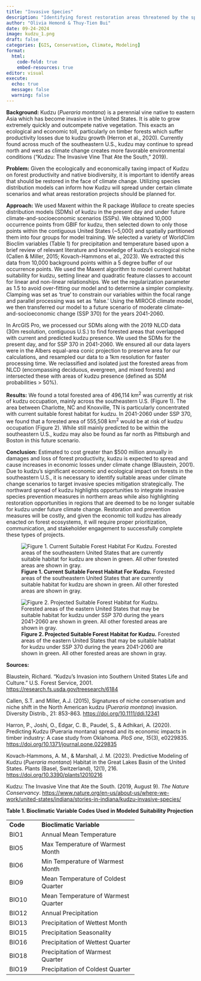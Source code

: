 ```yaml
---
title: "Invasive Species"
description: "Identifying forest restoration areas threatened by the spread of kudzu (Pueraria montana) under climate change"
author: "Olivia Hemond & Thuy-Tien Bui"
date: 09-24-2024
image: kudzu_1.png
draft: false
categories: [GIS, Conservation, Climate, Modeling]
format: 
  html: 
    code-fold: true 
    embed-resources: true
editor: visual
execute: 
  echo: true 
  message: false 
  warning: false
---
```


**Background:** Kudzu (*Pueraria montana*) is a perennial vine native to eastern Asia which has become invasive in the United States. It is able to grow extremely quickly and outcompete native vegetation. This exacts an ecological and economic toll, particularly on timber forests which suffer productivity losses due to kudzu growth (Herron et al., 2020). Currently found across much of the southeastern U.S., kudzu may continue to spread north and west as climate change creates more favorable environmental conditions (“Kudzu: The Invasive Vine That Ate the South,” 2019).

**Problem:** Given the ecologically and economically taxing impact of Kudzu on forest productivity and native biodiversity, it is important to identify areas that should be restored in the face of climate change. Utilizing species distribution models can inform how Kudzu will spread under certain climate scenarios and what areas restoration projects should be planned for.

**Approach:** We used Maxent within the R package *Wallace* to create species distribution models (SDMs) of kudzu in the present day and under future climate-and-socioeconomic scenarios (SSPs). We obtained 10,000 occurrence points from GBIF for kudzu, then selected down to only those points within the contiguous United States (\~5,000) and spatially partitioned them into four groups for model training. We selected a variety of WorldClim Bioclim variables (Table 1) for precipitation and temperature based upon a brief review of relevant literature and knowledge of kudzu’s ecological niche (Callen & Miller, 2015; Kovach-Hammons et al., 2023). We extracted this data from 10,000 background points within a 5 degree buffer of our occurrence points. We used the Maxent algorithm to model current habitat suitability for kudzu, setting linear and quadratic feature classes to account for linear and non-linear relationships. We set the regularization parameter as 1.5 to avoid over-fitting our model and to determine a simpler complexity. Clamping was set as ‘true’ to constrain our variables within the focal range and parallel processing was set as ‘false.’ Using the MIROC6 climate model, we then transferred our model to a future scenario of moderate climate-and-socioeconomic change (SSP 370) for the years 2041-2060.

In ArcGIS Pro, we processed our SDMs along with the 2019 NLCD data (30m resolution, contiguous U.S.) to find forested areas that overlapped with current and predicted kudzu presence. We used the SDMs for the present day, and for SSP 370 in 2041-2060. We ensured all our data layers were in the Albers equal-area conic projection to preserve area for our calculations, and resampled our data to a 1km resolution for faster processing time. We reclassified and isolated just the forested areas from NLCD (encompassing deciduous, evergreen, and mixed forests) and intersected these with areas of kudzu presence (defined as SDM probabilities \> 50%).

**Results:** We found a total forested area of 496,114 km^2^ was currently at risk of kudzu occupation, mainly across the southeastern U.S. (Figure 1). The area between Charlotte, NC and Knoxville, TN is particularly concentrated with current suitable forest habitat for kudzu. In 2041-2060 under SSP 370, we found that a forested area of 555,508 km^2^ would be at risk of kudzu occupation (Figure 2). While still mainly predicted to be within the southeastern U.S., kudzu may also be found as far north as Pittsburgh and Boston in this future scenario.

**Conclusion:** Estimated to cost greater than \$500 million annually in damages and loss of forest productivity, kudzu is expected to spread and cause increases in economic losses under climate change (Blaustein, 2001). Due to kudzu’s significant economic and ecological impact on forests in the southeastern U.S., it is necessary to identify suitable areas under climate change scenarios to target invasive species mitigation strategically. The northward spread of kudzu highlights opportunities to integrate invasive species prevention measures in northern areas while also highlighting restoration opportunities in regions that are deemed to be no longer suitable for kudzu under future climate change. Restoration and prevention measures will be costly, and given the economic toll kudzu has already enacted on forest ecosystems, it will require proper prioritization, communication, and stakeholder engagement to successfully complete these types of projects.

![**Figure 1. Current Suitable Forest Habitat For Kudzu.** Forested areas of the southeastern United States that are currently suitable habitat for kudzu are shown in green. All other forested areas are shown in gray.](kudzu_1.png){fig-align="center"}

![**Figure 2. Projected Suitable Forest Habitat for Kudzu.** Forested areas of the eastern United States that may be suitable habitat for kudzu under SSP 370 during the years 2041-2060 are shown in green. All other forested areas are shown in gray.](kudzu_2.jpg){fig-align="center"}

**Sources:**

Blaustein, Richard. “Kudzu’s Invasion into Southern United States Life and Culture.” U.S. Forest Service, 2001. <https://research.fs.usda.gov/treesearch/6184>

Callen, S.T. and Miller, A.J. (2015), Signatures of niche conservatism and niche shift in the North American kudzu (*Pueraria montana*) invasion. Diversity Distrib., 21: 853-863. <https://doi.org/10.1111/ddi.12341>

Harron, P., Joshi, O., Edgar, C. B., Paudel, S., & Adhikari, A. (2020). Predicting Kudzu (Pueraria montana) spread and its economic impacts in timber industry: A case study from Oklahoma. *PloS one*, *15*(3), e0229835. <https://doi.org/10.1371/journal.pone.0229835>

Kovach-Hammons, A. M., & Marshall, J. M. (2023). Predictive Modeling of Kudzu (*Pueraria montana*) Habitat in the Great Lakes Basin of the United States. Plants (Basel, Switzerland), 12(1), 216. <https://doi.org/10.3390/plants12010216>

Kudzu: The Invasive Vine that Ate the South. (2019, August 9). *The Nature Conservancy*. <https://www.nature.org/en-us/about-us/where-we-work/united-states/indiana/stories-in-indiana/kudzu-invasive-species/>

**Table 1. Bioclimatic Variable Codes Used in Modeled Suitability Projection**

+----------+-------------------------------------+
| **Code** | **Bioclimatic Variable**            |
+----------+-------------------------------------+
| BIO1     | Annual Mean Temperature             |
+----------+-------------------------------------+
| BIO5     | Max Temperature of Warmest Month    |
+----------+-------------------------------------+
| BIO6     | Min Temperature of Warmest Month    |
+----------+-------------------------------------+
| BIO9     | Mean Temperature of Coldest Quarter |
+----------+-------------------------------------+
| BIO10    | Mean Temperature of Warmest Quarter |
+----------+-------------------------------------+
| BIO12    | Annual Precipitation                |
+----------+-------------------------------------+
| BIO13    | Precipitation of Wettest Month      |
+----------+-------------------------------------+
| BIO15    | Precipitation Seasonality           |
+----------+-------------------------------------+
| BIO16    | Precipitation of Wettest Quarter    |
+----------+-------------------------------------+
| BIO18    | Precipitation of Warmest Quarter    |
+----------+-------------------------------------+
| BIO19    | Precipitation of Coldest Quarter    |
+----------+-------------------------------------+
